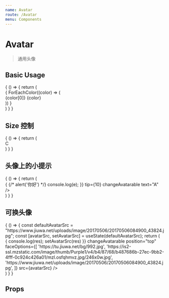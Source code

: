 ```yaml
---
name: Avatar
route: /Avatar
menu: Components
---
```



# Avatar

> 通用头像

## Basic Usage

<Playground>
  {
    () => {
      return (
        <div className="layout">
          {
            ForEachColor((color) => (
              <div className="mb10 mr10">
                <Avatar
                  color={color}
                  className="mr10">
                  {color[0]}
                </Avatar>  
                {color}
              </div>            
            ))
          }
        </div>
      )
    }
  }
</Playground>

## Size 控制

<Playground>
  {
    () => {
      return (
        <div>
          <Avatar
            className="mr10"
            size={30}
            text="A" />
          <Avatar
            color="red"
            size={50}
            className="mr10"
            text="B" />
          <Avatar
            color="green"
            size={70}
            className="mr10">
            C
          </Avatar>       
        </div>
      )
    }
  }
</Playground>

## 头像上的小提示

<Playground>
  {
    () => {
      return (
        <div>
          <Avatar
            size={100}
            onChangeAvatar={e => {
              {/* alert('你好') */}
              console.log(e);
            }}
            tip={10}
            changeAvatarable
            text="A" />
        </div>
      )
    }
  }
</Playground>

## 可换头像

<Playground>
  {
    () => {
      const defaultAvatarSrc = "https://www.jiuwa.net/uploads/image/20170506/20170506084900_43824.jpg";
      const [avatarSrc, setAvatarSrc] = useState(defaultAvatarSrc);
      return (
        <div>
          <Avatar
            size={100}
            onChangeAvatar={res => {
              console.log(res);
              setAvatarSrc(res)
            }}
            changeAvatarable
            position="top"
            faceOptions={[
              'https://tu.jiuwa.net/bg/992.jpg',
              'https://is2-ssl.mzstatic.com/image/thumb/Purple1/v4/b4/87/68/b487686b-27ec-9bb2-4fff-0c924c426a01/mzl.osfqhmvz.jpg/246x0w.jpg',
              'https://www.jiuwa.net/uploads/image/20170506/20170506084900_43824.jpg',
            ]}
            src={avatarSrc} />
        </div>
      )
    }
  }
</Playground>

## Props

<Props of={Avatar} />
